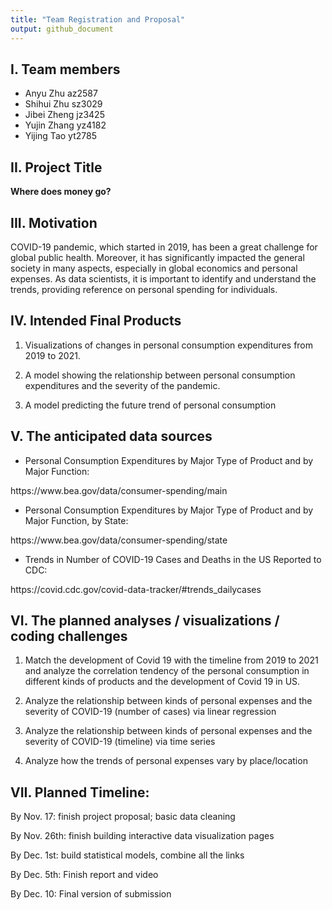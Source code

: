 ```yaml
---
title: "Team Registration and Proposal"
output: github_document
---
```


## I. Team members

* Anyu Zhu az2587
* Shihui Zhu sz3029
* Jibei Zheng jz3425 
* Yujin Zhang yz4182
* Yijing Tao yt2785

## II. Project Title

**Where does money go?**

## III. Motivation

COVID-19 pandemic, which started in 2019, has been a great challenge for global public health. Moreover, it has significantly impacted the general society in many aspects, especially in global economics and personal expenses. As data scientists, it is important to identify and understand the trends, providing reference on personal spending for individuals. 

## IV. Intended Final Products
1. Visualizations of changes in personal consumption expenditures from 2019 to 2021.

2.	A model showing the relationship between personal consumption expenditures and the severity of the pandemic.

3.	A model predicting the future trend of personal consumption

## V. The anticipated data sources

* Personal Consumption Expenditures by Major Type of Product and by Major Function:

https://www.bea.gov/data/consumer-spending/main

* Personal Consumption Expenditures by Major Type of Product and by Major Function, by State:

https://www.bea.gov/data/consumer-spending/state

* Trends in Number of COVID-19 Cases and Deaths in the US Reported to CDC: 

https://covid.cdc.gov/covid-data-tracker/#trends_dailycases

## VI. The planned analyses / visualizations / coding challenges
1. Match the development of Covid 19 with the timeline from 2019 to 2021 and analyze the correlation tendency of the personal consumption in different kinds of products and the development of Covid 19 in US.

2. Analyze the relationship between kinds of personal expenses and the severity of COVID-19 (number of cases) via linear regression

3. Analyze the relationship between kinds of personal expenses and the severity of COVID-19 (timeline) via time series

4. Analyze how the trends of personal expenses vary by place/location

## VII. Planned Timeline: 
By Nov. 17: finish project proposal; basic data cleaning

By Nov. 26th: finish building interactive data visualization pages

By Dec. 1st: build statistical models, combine all the links

By Dec. 5th: Finish report and video

By Dec. 10: Final version of submission



